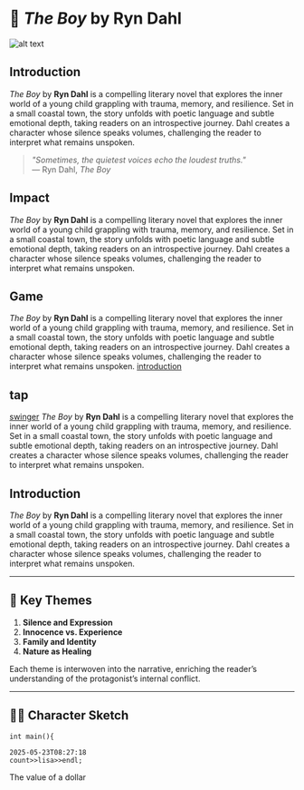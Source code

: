 

# 📖 *The Boy* by Ryn Dahl

![alt text](/finn.jpg) 

## Introduction  


*The Boy* by **Ryn Dahl** is a compelling literary novel that explores the inner world of a young child grappling with trauma, memory, and resilience. Set in a small coastal town, the story unfolds with poetic language and subtle emotional depth, taking readers on an introspective journey. Dahl creates a character whose silence speaks volumes, challenging the reader to interpret what remains unspoken.

> *"Sometimes, the quietest voices echo the loudest truths."*  
> — Ryn Dahl, *The Boy*

## Impact
*The Boy* by **Ryn Dahl** is a compelling literary novel that explores the inner world of a young child grappling with trauma, memory, and resilience. Set in a small coastal town, the story unfolds with poetic language and subtle emotional depth, taking readers on an introspective journey. Dahl creates a character whose silence speaks volumes, challenging the reader to interpret what remains unspoken.

## Game
*The Boy* by **Ryn Dahl** is a compelling literary novel that explores the inner world of a young child grappling with trauma, memory, and resilience. Set in a small coastal town, the story unfolds with poetic language and subtle emotional depth, taking readers on an introspective journey. Dahl creates a character whose silence speaks volumes, challenging the reader to interpret what remains unspoken.
[introduction](#introduction) 
## tap
[swinger](https://google.com) 
*The Boy* by **Ryn Dahl** is a compelling literary novel that explores the inner world of a young child grappling with trauma, memory, and resilience. Set in a small coastal town, the story unfolds with poetic language and subtle emotional depth, taking readers on an introspective journey. Dahl creates a character whose silence speaks volumes, challenging the reader to interpret what remains unspoken.

## Introduction
*The Boy* by **Ryn Dahl** is a compelling literary novel that explores the inner world of a young child grappling with trauma, memory, and resilience. Set in a small coastal town, the story unfolds with poetic language and subtle emotional depth, taking readers on an introspective journey. Dahl creates a character whose silence speaks volumes, challenging the reader to interpret what remains unspoken.

---

## 🌟 Key Themes

1. **Silence and Expression**
2. **Innocence vs. Experience**
3. **Family and Identity**
4. **Nature as Healing**

Each theme is interwoven into the narrative, enriching the reader’s understanding of the protagonist’s internal conflict.

---

## 🧑‍💻 Character Sketch


```
int main(){

2025-05-23T08:27:18
count>>lisa>>endl;
```
The value of a dollar

